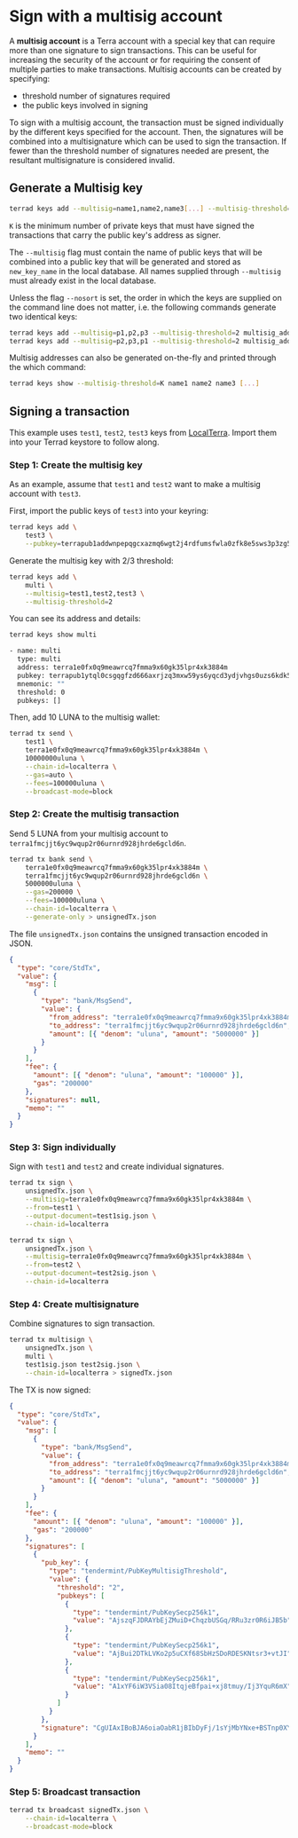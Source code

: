 
# Sign with a multisig account

A **multisig account** is a Terra account with a special key that can require more than one signature to sign transactions. This can be useful for increasing the security of the account or for requiring the consent of multiple parties to make transactions. Multisig accounts can be created by specifying:

- threshold number of signatures required
- the public keys involved in signing

To sign with a multisig account, the transaction must be signed individually by the different keys specified for the account. Then, the signatures will be combined into a multisignature which can be used to sign the transaction. If fewer than the threshold number of signatures needed are present, the resultant multisignature is considered invalid.

## Generate a Multisig key

```bash
terrad keys add --multisig=name1,name2,name3[...] --multisig-threshold=K new_key_name
```

`K` is the minimum number of private keys that must have signed the transactions that carry the public key's address as signer.

The `--multisig` flag must contain the name of public keys that will be combined into a public key that will be generated and stored as `new_key_name` in the local database. All names supplied through `--multisig` must already exist in the local database.

Unless the flag `--nosort` is set, the order in which the keys are supplied on the command line does not matter, i.e. the following commands generate two identical keys:

```bash
terrad keys add --multisig=p1,p2,p3 --multisig-threshold=2 multisig_address
terrad keys add --multisig=p2,p3,p1 --multisig-threshold=2 multisig_address
```

Multisig addresses can also be generated on-the-fly and printed through the which command:

```bash
terrad keys show --multisig-threshold=K name1 name2 name3 [...]
```

## Signing a transaction

<Admonition type="tip" icon="💡">

This example uses `test1`, `test2`, `test3` keys from [LocalTerra](https://github.com/terra-money/LocalTerra). Import them into your Terrad keystore to follow along.

</Admonition>

### Step 1: Create the multisig key

As an example, assume that `test1` and `test2` want to make a multisig account with `test3`.

First, import the public keys of `test3` into your keyring:

```sh
terrad keys add \
    test3 \
    --pubkey=terrapub1addwnpepqgcxazmq6wgt2j4rdfumsfwla0zfk8e5sws3p3zg5dkm9007hmfysxas0u2
```

Generate the multisig key with 2/3 threshold:

```sh
terrad keys add \
    multi \
    --multisig=test1,test2,test3 \
    --multisig-threshold=2
```

You can see its address and details:

```sh
terrad keys show multi

- name: multi
  type: multi
  address: terra1e0fx0q9meawrcq7fmma9x60gk35lpr4xk3884m
  pubkey: terrapub1ytql0csgqgfzd666axrjzq3mxw59ys6yqcd3ydjvhgs0uzs6kdk5fp4t73gmkl8t6y02yfq7tvfzd666axrjzq3sd69kp5usk492x6nehqjal67ynv0nfqapzrzy3gmdk27la0kjfqfzd666axrjzq6utqt639ka2j3xkncgk65dup06t297ccljmxhvhu3rmk92u3afjuyz9dg9
  mnemonic: ""
  threshold: 0
  pubkeys: []
```

Then, add 10 LUNA to the multisig wallet:

```bash
terrad tx send \
    test1 \
    terra1e0fx0q9meawrcq7fmma9x60gk35lpr4xk3884m \
    10000000uluna \
    --chain-id=localterra \
    --gas=auto \
    --fees=100000uluna \
    --broadcast-mode=block
```

### Step 2: Create the multisig transaction

Send 5 LUNA from your multisig account to `terra1fmcjjt6yc9wqup2r06urnrd928jhrde6gcld6n`.

```bash
terrad tx bank send \
    terra1e0fx0q9meawrcq7fmma9x60gk35lpr4xk3884m \
    terra1fmcjjt6yc9wqup2r06urnrd928jhrde6gcld6n \
    5000000uluna \
    --gas=200000 \
    --fees=100000uluna \
    --chain-id=localterra \
    --generate-only > unsignedTx.json
```

The file `unsignedTx.json` contains the unsigned transaction encoded in JSON.

```json
{
  "type": "core/StdTx",
  "value": {
    "msg": [
      {
        "type": "bank/MsgSend",
        "value": {
          "from_address": "terra1e0fx0q9meawrcq7fmma9x60gk35lpr4xk3884m",
          "to_address": "terra1fmcjjt6yc9wqup2r06urnrd928jhrde6gcld6n",
          "amount": [{ "denom": "uluna", "amount": "5000000" }]
        }
      }
    ],
    "fee": {
      "amount": [{ "denom": "uluna", "amount": "100000" }],
      "gas": "200000"
    },
    "signatures": null,
    "memo": ""
  }
}
```

### Step 3: Sign individually

Sign with `test1` and `test2` and create individual signatures.

```sh
terrad tx sign \
    unsignedTx.json \
    --multisig=terra1e0fx0q9meawrcq7fmma9x60gk35lpr4xk3884m \
    --from=test1 \
    --output-document=test1sig.json \
    --chain-id=localterra
```

```sh
terrad tx sign \
    unsignedTx.json \
    --multisig=terra1e0fx0q9meawrcq7fmma9x60gk35lpr4xk3884m \
    --from=test2 \
    --output-document=test2sig.json \
    --chain-id=localterra
```

### Step 4: Create multisignature

Combine signatures to sign transaction.

```sh
terrad tx multisign \
    unsignedTx.json \
    multi \
    test1sig.json test2sig.json \
    --chain-id=localterra > signedTx.json
```

The TX is now signed:

```json
{
  "type": "core/StdTx",
  "value": {
    "msg": [
      {
        "type": "bank/MsgSend",
        "value": {
          "from_address": "terra1e0fx0q9meawrcq7fmma9x60gk35lpr4xk3884m",
          "to_address": "terra1fmcjjt6yc9wqup2r06urnrd928jhrde6gcld6n",
          "amount": [{ "denom": "uluna", "amount": "5000000" }]
        }
      }
    ],
    "fee": {
      "amount": [{ "denom": "uluna", "amount": "100000" }],
      "gas": "200000"
    },
    "signatures": [
      {
        "pub_key": {
          "type": "tendermint/PubKeyMultisigThreshold",
          "value": {
            "threshold": "2",
            "pubkeys": [
              {
                "type": "tendermint/PubKeySecp256k1",
                "value": "AjszqFJDRAYbEjZMuiD+ChqzbUSGq/RRu3zr0R6iJB5b"
              },
              {
                "type": "tendermint/PubKeySecp256k1",
                "value": "AjBui2DTkLVKo2p5uCXf68SbHzSDoRDESKNtsr3+vtJI"
              },
              {
                "type": "tendermint/PubKeySecp256k1",
                "value": "A1xYF6iW3VSia08ItqjeBfpai+xj8tmuy/Ij3YquR6mX"
              }
            ]
          }
        },
        "signature": "CgUIAxIBoBJA6oiaOabR1jBIbDyFj/1sYjMbYNxe+BSTnp0XYM+frC8fHxXStJ+Tl5Hf+3BsyBg1wvX1pDFsTHI7nMKNlJkKfRJAAt2cOJuViJvtwVRGwhNDORmekDSbcodnyMHTwz2Ve4db7B9m/CjYZmJtilV7zk8RWVX6Agjrl/0K5PSQZv29/A=="
      }
    ],
    "memo": ""
  }
}
```

### Step 5: Broadcast transaction

```sh
terrad tx broadcast signedTx.json \
    --chain-id=localterra \
    --broadcast-mode=block
```
